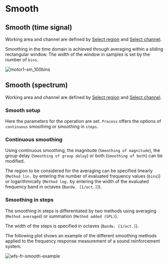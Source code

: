 # Smooth

## Smooth (time signal)

Working area and channel are defined by [Select region](/en/help/edit/region-control) and [Select channel](/en/help/edit/select-channel).

Smoothing in the time domain is achieved through averaging within a sliding rectangular window. The width of the window in samples is set by the number of ``bins``.

![motor1-sm_100bins](/motor1-sm_100bins.png)

## Smooth (spectrum)

Working area and channel are defined by [Select region](/en/help/edit/region-control) and [Select channel](/en/help/edit/select-channel).

### Smooth setup

Here the parameters for the operation are set. ``Process`` offers the options of ``continuous`` smoothing or smoothing in ``steps``.

### Continuous smoothing

Using continuous smoothing, the magnitude (``Smoothing of magnitude``), the group delay (``Smoothing of group delay``) or both (``Smoothing of both``) can be modified.

The region to be considered for the averaging can be specified linearly (``Method lin.`` by entering the number of evaluated frequency values (``bins``)) or logarithmically (``Method log.`` by entering the width of the evaluated frequency band in octaves (``Bandw. [1/oct.]``)).

### Smoothing in steps

The smoothing in steps is differentiated by two methods using averaging (``Method averaged``) or summation (``Method added (SPL)``).

The width of the steps is specified in octaves (``Bandw. [1/oct.]``).

The following plot shows an example of the different smoothing methods applied to the frequency response measurement of a sound reinforcement system.

![wfs-fr-smooth-example](/wfs-fr-smooth-example.png)